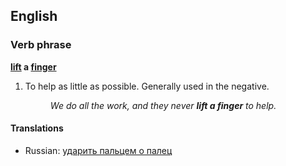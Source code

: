 ==English==

===Verb phrase===
{{rfc-xphrase|Verb phrase}}
'''[[lift]] a [[finger]]'''

# {{idiom}} To help as little as possible.  Generally used in the negative.
#:''We do all the work, and they never '''lift a finger''' to help.''

====Translations====
*Russian: [[ударить пальцем о палец]]<!--to strike a finger with another finger "Он пальцем о палец не ударил, а денег требует"-->